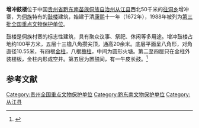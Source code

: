 {{coord|25|55|00|N|108|42|00|E|display=title|scale:10000}}
{{文物保护单位
| 级别 = 全国
| 名称 = 增冲鼓楼
| 图片 = 
| 所在 = [[贵州省|贵州省]][[从江县|从江县]]
| 分类 = 古建筑
| 时代 = 清
| 编号 = [[第三批全国重点文物保护单位|第三批]]第104项
| 登录 = 1988年1月13日
}}

'''增冲鼓楼'''位于中国[[贵州省|贵州省]][[黔东南苗族侗族自治州|黔东南苗族侗族自治州]][[从江县|从江县]]西北50千米的[[往洞乡|往洞乡]]增冲寨，为[[侗族|侗族]]特有的[[鼓楼|鼓楼]]建筑，始建于清[[康熙|康熙]]十一年（1672年），1988年被列为[[第三批全国重点文物保护单位|第三批全国重点文物保护单位]]。

鼓楼是侗族村寨的标志性建筑，具有聚众议事、祭祀、休闲等多用途。增冲鼓楼占地约100平方米，五层十三檐八角攒尖顶，通高20余米。底层平面呈八角形，对角直径10.55米，有四根[[金柱|金柱]]，八根[[檐柱|檐柱]]，中间为圆形火塘。第二至四层只在金柱外装楼板，金柱内形成空井。第五层为置鼓间，有一牛皮长鼓。<ref>{{Cite book |title=全国重点文物保护单位·第一至第五批·第Ⅲ卷 |publisher=文物出版社 |year=2004 |isbn=7-5010-1525-2 |pages=182 }}</ref>

==参考文献==
{{reflist}}

{{贵州全国重点文物保护单位}}

{{DEFAULTSORT:Zeng}}
[[Category:贵州全国重点文物保护单位|Category:贵州全国重点文物保护单位]]
[[Category:黔东南文物保护单位|Category:黔东南文物保护单位]]
[[Category:从江县|Category:从江县]]